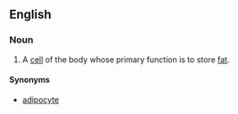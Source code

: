 ==English==
===Noun===
{{en-noun|sg=[[fat]] [[cell]]}}
#{{medicine}} A [[cell]] of the body whose primary function is to store [[fat]].
====Synonyms====
*[[adipocyte]]